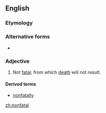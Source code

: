 ==English==

===Etymology===
{{prefix|non|fatal|lang=en}}

===Alternative forms===
* {{l|en|non-fatal}}

===Adjective===
{{en-adj|-}}

# Not [[fatal]]; from which [[death]] will not result.

====Derived terms====
* [[nonfatally]]

[[zh:nonfatal]]